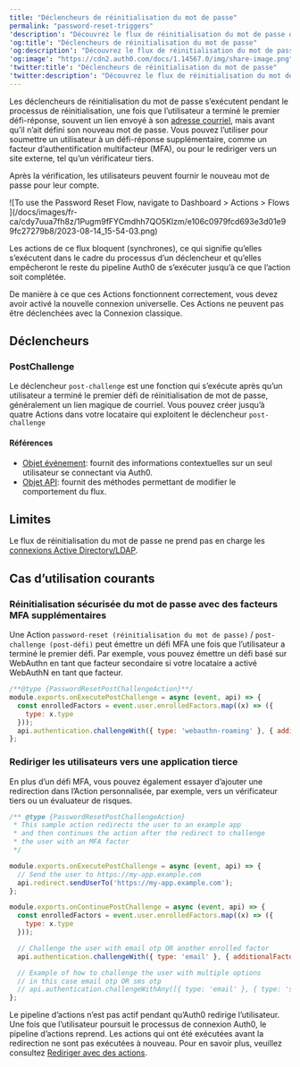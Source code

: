 ```yaml
---
title: "Déclencheurs de réinitialisation du mot de passe"
permalink: "password-reset-triggers"
'description': "Découvrez le flux de réinitialisation du mot de passe des Actions, qui s’exécute après que l’utilisateur ait terminé le premier défi, mais avant qu’il ne définisse un nouveau mot de passe."
'og:title': "Déclencheurs de réinitialisation du mot de passe"
'og:description': "Découvrez le flux de réinitialisation du mot de passe des Actions, qui s’exécute après que l’utilisateur ait terminé le premier défi, mais avant qu’il ne définisse un nouveau mot de passe."
'og:image': "https://cdn2.auth0.com/docs/1.14567.0/img/share-image.png"
'twitter:title': "Déclencheurs de réinitialisation du mot de passe"
'twitter:description': "Découvrez le flux de réinitialisation du mot de passe des Actions, qui s’exécute après que l’utilisateur ait terminé le premier défi, mais avant qu’il ne définisse un nouveau mot de passe."
---
```


Les déclencheurs de réinitialisation du mot de passe s’exécutent pendant le processus de réinitialisation, une fois que l’utilisateur a terminé le premier défi-réponse, souvent un lien envoyé à son [adresse courriel](/docs/docs/fr-ca/secure/multi-factor-authentication/authenticate-using-ropg-flow-with-mfa/enroll-and-challenge-email-authenticators), mais avant qu’il n’ait défini son nouveau mot de passe. Vous pouvez l’utiliser pour soumettre un utilisateur à un défi-réponse supplémentaire, comme un facteur d’authentification multifacteur (<Tooltip href="/docs/docs/fr-ca/glossary?term=multifactor-authentication" tip="Authentification multifacteur (MFA)
Processus d’authentification de l’utilisateur qui utilise un facteur en plus du nom d’utilisateur et du mot de passe, tel qu’un code par SMS." cta="Voir le glossaire">MFA</Tooltip>), ou pour le rediriger vers un site externe, tel qu’un vérificateur tiers.

Après la vérification, les utilisateurs peuvent fournir le nouveau mot de passe pour leur compte.

<Frame>![To use the Password Reset Flow, navigate to Dashboard > Actions > Flows ](/docs/images/fr-ca/cdy7uua7fh8z/1Pugm9fFYCmdhh7QO5Klzm/e106c0979fcd693e3d01e99fc27279b8/2023-08-14_15-54-03.png)</Frame>

Les actions de ce flux bloquent (synchrones), ce qui signifie qu’elles s’exécutent dans le cadre du processus d’un déclencheur et qu’elles empêcheront le reste du pipeline Auth0 de s’exécuter jusqu’à ce que l’action soit complétée.

<Callout icon="file-lines" color="#0EA5E9" iconType="regular">

De manière à ce que ces Actions fonctionnent correctement, vous devez avoir activé la nouvelle connexion universelle. Ces Actions ne peuvent pas être déclenchées avec la Connexion classique.

</Callout>

## Déclencheurs

### PostChallenge

Le déclencheur `post-challenge` est une fonction qui s’exécute après qu’un utilisateur a terminé le premier défi de réinitialisation de mot de passe, généralement un lien magique de courriel. Vous pouvez créer jusqu’à quatre Actions dans votre locataire qui exploitent le déclencheur `post-challenge`

#### Références

* [Objet événement](/docs/docs/fr-ca/customize/actions/explore-triggers/password-reset-triggers/post-challenge-trigger/post-challenge-event-object): fournit des informations contextuelles sur un seul utilisateur se connectant via Auth0.
* [Objet API](/docs/docs/fr-ca/customize/actions/explore-triggers/password-reset-triggers/post-challenge-trigger/post-challenge-api-object): fournit des méthodes permettant de modifier le comportement du flux.

## Limites

Le flux de réinitialisation du mot de passe ne prend pas en charge les [connexions Active Directory/LDAP](/docs/docs/fr-ca/authenticate/identity-providers/enterprise-identity-providers/active-directory-ldap).

## Cas d’utilisation courants

### Réinitialisation sécurisée du mot de passe avec des facteurs MFA supplémentaires

Une Action `password-reset (réinitialisation du mot de passe)` / `post-challenge (post-défi)` peut émettre un défi MFA une fois que l’utilisateur a terminé le premier défi. Par exemple, vous pouvez émettre un défi basé sur WebAuthn en tant que facteur secondaire si votre locataire a activé WebAuthN en tant que facteur.

```javascript lines
/**@type {PasswordResetPostChallengeAction}**/
module.exports.onExecutePostChallenge = async (event, api) => {
  const enrolledFactors = event.user.enrolledFactors.map((x) => ({
    type: x.type
  }));
  api.authentication.challengeWith({ type: 'webauthn-roaming' }, { additionalFactors: enrolledFactors });
};
```

### Rediriger les utilisateurs vers une application tierce

En plus d’un défi MFA, vous pouvez également essayer d’ajouter une redirection dans l’Action personnalisée, par exemple, vers un vérificateur tiers ou un évaluateur de risques.

```javascript lines
/** @type {PasswordResetPostChallengeAction}
 * This sample action redirects the user to an example app
 * and then continues the action after the redirect to challenge
 * the user with an MFA factor
 */

module.exports.onExecutePostChallenge = async (event, api) => {
  // Send the user to https://my-app.example.com
  api.redirect.sendUserTo('https://my-app.example.com');
};

module.exports.onContinuePostChallenge = async (event, api) => {
  const enrolledFactors = event.user.enrolledFactors.map((x) => ({
    type: x.type
  }));

  // Challenge the user with email otp OR another enrolled factor
  api.authentication.challengeWith({ type: 'email' }, { additionalFactors: enrolledFactors });

  // Example of how to challenge the user with multiple options
  // in this case email otp OR sms otp
  // api.authentication.challengeWithAny([{ type: 'email' }, { type: 'sms' }]);
};
```

Le pipeline d’actions n’est pas actif pendant qu’Auth0 redirige l’utilisateur. Une fois que l’utilisateur poursuit le processus de connexion Auth0, le pipeline d’actions reprend. Les actions qui ont été exécutées avant la redirection ne sont pas exécutées à nouveau. Pour en savoir plus, veuillez consultez [Rediriger avec des actions](/docs/docs/fr-ca/customize/actions/explore-triggers/signup-and-login-triggers/login-trigger/redirect-with-actions).